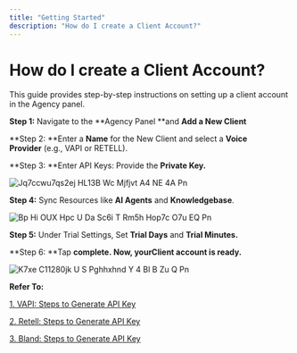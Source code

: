 ```yaml
---
title: "Getting Started"
description: "How do I create a Client Account?"
---
```


# **How do I create a Client Account?**

This guide provides step-by-step instructions on setting up a client account in the Agency panel.

**Step 1:** Navigate to the \*\*Agency Panel \*\*and **Add a New Client**

\*\*Step 2: \*\*Enter a **Name** for the New Client and select a **Voice Provider** (e.g., VAPI or RETELL). 

\*\*Step 3: \*\*Enter API Keys: Provide the **Private Key.**

![Jq7ccwu7qs2ej HL13B Wc Mjfjvt A4 NE 4A Pn](/images/Jq7ccwu7qs2ejHL13BWcMjfjvtA4-NE_4A.png)

**Step 4:** Sync Resources like **AI Agents** and **Knowledgebase**.

![Bp Hi OUX Hpc U Da Sc6i T Rm5h Hop7c O7u EQ Pn](/images/-bpHiOUXHpcUDaSC6iT_RM5hHop7cO7uEQ.png)

**Step 5:** Under Trial Settings, Set **Trial Days** and **Trial Minutes.**

\*\*Step 6: \*\*Tap ****complete. Now, yourClient account is ready.**** 

![K7xe C11280jk U S Pghhxhnd Y 4 Bl B Zu Q Pn](/images/k7xe-C11280jkU_sPghhxhndY-4_blBZuQ.png)

**Refer To:**

[1. VAPI: Steps to Generate API Key](https://support.voicemetrics.ai/a/solutions/articles/1070000118504)

[2. Retell: Steps to Generate API Key](https://support.voicemetrics.ai/a/solutions/articles/1070000118699)

[3. Bland: Steps to Generate API Key](https://support.voicemetrics.ai/a/solutions/articles/1070000118506)